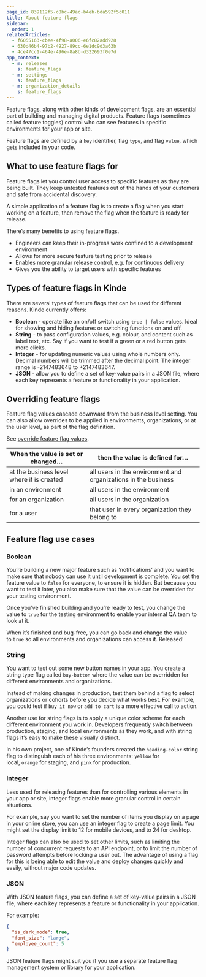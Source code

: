 ```yaml
---
page_id: 839112f5-c8bc-49ac-b4eb-bda592f5c011
title: About feature flags
sidebar:
  order: 1
relatedArticles:
  - f6055163-cbee-4f98-a006-e6fc82add928
  - 630d46b4-97b2-4927-89cc-6e1dc9d3a63b
  - 4ce47cc1-464e-496e-8a8b-d322693f0e7d
app_context:
  - m: releases
    s: feature_flags
  - m: settings
    s: feature_flags
  - m: organization_details
    s: feature_flags
---
```


Feature flags, along with other kinds of development flags, are an essential part of building and managing digital products. Feature flags (sometimes called feature toggles) control who can see features in specific environments for your app or site.

Feature flags are defined by a `key` identifier, flag `type`, and flag `value`, which gets included in your code.

## What to use feature flags for

Feature flags let you control user access to specific features as they are being built. They keep untested features out of the hands of your customers and safe from accidental discovery.

A simple application of a feature flag is to create a flag when you start working on a feature, then remove the flag when the feature is ready for release.

There’s many benefits to using feature flags.

- Engineers can keep their in-progress work confined to a development environment
- Allows for more secure feature testing prior to release
- Enables more granular release control, e.g. for continuous delivery
- Gives you the ability to target users with specific features

## Types of feature flags in Kinde

There are several types of feature flags that can be used for different reasons. Kinde currently offers:

- **Boolean** - operate like an on/off switch using `true | false` values. Ideal for showing and hiding features or switching functions on and off.
- **String** - to pass configuration values, e.g. colour, and content such as label text, etc. Say if you want to test if a green or a red button gets more clicks.
- **Integer** - for updating numeric values using whole numbers only. Decimal numbers will be trimmed after the decimal point. The integer range is -2147483648 to +2147483647.
- **JSON** - allow you to define a set of key-value pairs in a JSON file, where each key represents a feature or functionality in your application.

## Overriding feature flags

Feature flag values cascade downward from the business level setting. You can also allow overrides to be applied in environments, organizations, or at the user level, as part of the flag definition.

See [override feature flag values](/releases/feature-flags/edit-feature-flag/).

| When the value is set or changed…         | then the value is defined for…                                 |
| ----------------------------------------- | -------------------------------------------------------------- |
| at the business level where it is created | all users in the environment and organizations in the business |
| in an environment                         | all users in the environment                                   |
| for an organization                       | all users in the organization                                  |
| for a user                                | that user in every organization they belong to                 |

## Feature flag use cases

### Boolean

You’re building a new major feature such as ‘notifications’ and you want to make sure that nobody can use it until development is complete. You set the feature value to `false` for everyone, to ensure it is hidden. But because you want to test it later, you also make sure that the value can be overriden for your testing environment.

Once you’ve finished building and you’re ready to test, you change the value to `true` for the testing environment to enable your internal QA team to look at it.

When it’s finished and bug-free, you can go back and change the value to `true` so all environments and organizations can access it. Released!

### String

You want to test out some new button names in your app. You create a string type flag called `buy-button` where the value can be overridden for different environments and organizations.

Instead of making changes in production, test them behind a flag to select organizations or cohorts before you decide what works best. For example, you could test if `buy it now` or `add to cart` is a more effective call to action.

Another use for string flags is to apply a unique color scheme for each different environment you work in. Developers frequently switch between production, staging, and local environments as they work, and with string flags it’s easy to make these visually distinct.

In his own project, one of Kinde’s founders created the `heading-color` string flag to distinguish each of his three environments: `yellow` for local, `orange` for staging, and `pink` for production.

### Integer

Less used for releasing features than for controlling various elements in your app or site, integer flags enable more granular control in certain situations.

For example, say you want to set the number of items you display on a page in your online store, you can use an integer flag to create a page limit. You might set the display limit to 12 for mobile devices, and to 24 for desktop.

Integer flags can also be used to set other limits, such as limiting the number of concurrent requests to an API endpoint, or to limit the number of password attempts before locking a user out. The advantage of using a flag for this is being able to edit the value and deploy changes quickly and easily, without major code updates.

### JSON

With JSON feature flags, you can define a set of key-value pairs in a JSON file, where each key represents a feature or functionality in your application.

For example:

```json
{
  "is_dark_mode": true,
  "font_size": "large",
  "employee_count": 5
}
```

JSON feature flags might suit you if you use a separate feature flag management system or library for your application.
